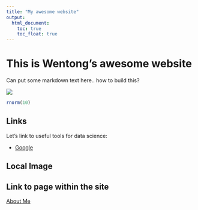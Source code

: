 ```yaml
---
title: "My awesome website"
output: 
  html_document:
    toc: true
    toc_float: true
---
```


# This is Wentong's awesome website

Can put some markdown text here..
how to build this?

![](https://media.giphy.com/media/drXGoW1iudhKw/giphy.gif)

```r
rnorm(10)
```

## Links

Let's link to useful tools for data science:

* [Google](http://www.google.com)

## Local Image

## Link to page within the site

[About Me](aboutme.html)

